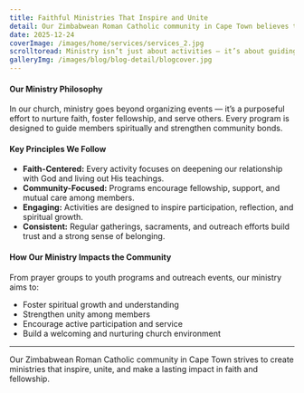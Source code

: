 ---
title: Faithful Ministries That Inspire and Unite
detail: Our Zimbabwean Roman Catholic community in Cape Town believes that meaningful ministry strengthens faith, fosters unity, and nurtures spiritual growth.
date: 2025-12-24
coverImage: /images/home/services/services_2.jpg
scrolltoread: Ministry isn’t just about activities — it’s about guiding, supporting, and connecting members through faith. Discover how our approach builds a vibrant and engaged church community.
galleryImg: /images/blog/blog-detail/blogcover.jpg
---

#### Our Ministry Philosophy

In our church, ministry goes beyond organizing events — it’s a purposeful effort to nurture faith, foster fellowship, and serve others. Every program is designed to guide members spiritually and strengthen community bonds.

#### Key Principles We Follow

- **Faith-Centered:** Every activity focuses on deepening our relationship with God and living out His teachings.  
- **Community-Focused:** Programs encourage fellowship, support, and mutual care among members.  
- **Engaging:** Activities are designed to inspire participation, reflection, and spiritual growth.  
- **Consistent:** Regular gatherings, sacraments, and outreach efforts build trust and a strong sense of belonging.

#### How Our Ministry Impacts the Community

From prayer groups to youth programs and outreach events, our ministry aims to:  
- Foster spiritual growth and understanding  
- Strengthen unity among members  
- Encourage active participation and service  
- Build a welcoming and nurturing church environment

---

Our Zimbabwean Roman Catholic community in Cape Town strives to create ministries that inspire, unite, and make a lasting impact in faith and fellowship.
